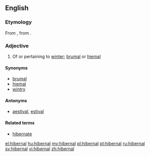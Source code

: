 ==English==
===Etymology===
From {{etyl|la}} {{term|hibernalis|hībernālis|wintry|lang=la}}, from  {{term|hiems||winter|lang=la}}.

===Adjective===
{{en-adj}}

# Of or pertaining to [[winter]]; [[brumal]] or [[hiemal]]

====Synonyms====
* [[brumal]]
* [[hiemal]]
* [[wintry]]

====Antonyms====
* [[aestival]], [[estival]]

====Related terms====
* [[hibernate]]

[[el:hibernal]]
[[hu:hibernal]]
[[my:hibernal]]
[[pl:hibernal]]
[[pt:hibernal]]
[[ru:hibernal]]
[[sv:hibernal]]
[[vi:hibernal]]
[[zh:hibernal]]